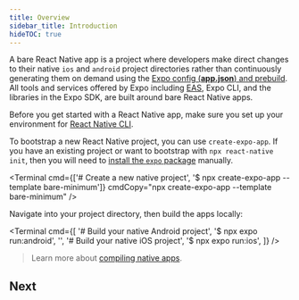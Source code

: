 ```yaml
---
title: Overview
sidebar_title: Introduction
hideTOC: true
---
```



A bare React Native app is a project where developers make direct changes to their native `ios` and `android` project directories rather than continuously generating them on demand using the [Expo config (**app.json**) and prebuild](/workflow/prebuild). All tools and services offered by Expo including [EAS](/eas), Expo CLI, and the libraries in the Expo SDK, are built around bare React Native apps.

Before you get started with a React Native app, make sure you set up your environment for [React Native CLI](https://reactnative.dev/docs/environment-setup).

To bootstrap a new React Native project, you can use `create-expo-app`. If you have an existing project or want to bootstrap with `npx react-native init`, then you will need to [install the `expo` package](/bare/installing-expo-modules) manually.

<Terminal
  cmd={['# Create a new native project', '$ npx create-expo-app --template bare-minimum']}
  cmdCopy="npx create-expo-app --template bare-minimum"
/>

Navigate into your project directory, then build the apps locally:

<Terminal
  cmd={[
    '# Build your native Android project',
    '$ npx expo run:android',
    '',
    '# Build your native iOS project',
    '$ npx expo run:ios',
  ]}
/>

> Learn more about [compiling native apps](/workflow/expo-cli#compiling).

## Next

<BoxLink
  title="Installing libraries"
  description="Learn how to install and configure native libraries."
  href="/workflow/using-libraries#installing-a-third-party-library"
/>
<BoxLink
  title="Using the Expo SDK"
  description="Start adding features to your app."
  href="/versions/"
/>
<BoxLink
  title="Adopting Prebuild"
  description="Automate your native directories using the app.json."
  href="/guides/adopting-prebuild"
/>
<BoxLink
  title="Distributing your app"
  description="Build and submit your app to the app store with a single command!"
  href="/distribution/introduction"
/>
